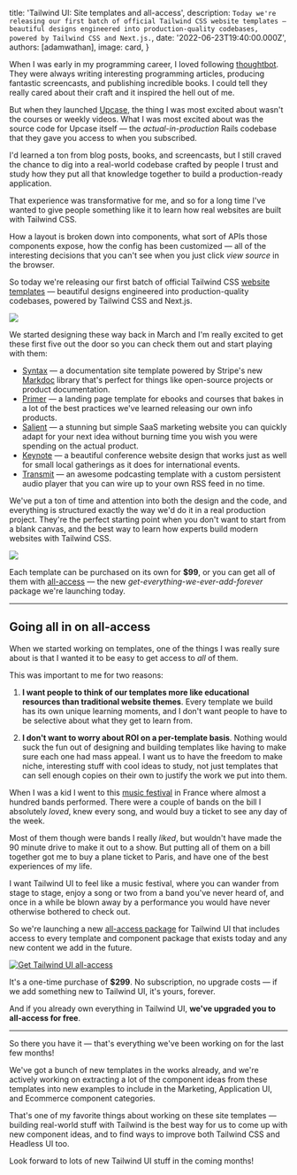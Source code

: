 
  title: 'Tailwind UI: Site templates and all-access',
  description: `Today we're releasing our first batch of official Tailwind CSS website templates — beautiful designs engineered into production-quality codebases, powered by Tailwind CSS and Next.js.`,
  date: '2022-06-23T19:40:00.000Z',
  authors: [adamwathan],
  image: card,
}

When I was early in my programming career, I loved following [thoughtbot](https://thoughtbot.com/).
They were always writing interesting programming articles, producing fantastic screencasts, and publishing incredible books.
I could tell they really cared about their craft and it inspired the hell out of me.

But when they launched [Upcase](https://thoughtbot.com/upcase), the thing I was most excited about wasn't the courses or weekly videos. What I was most excited about was the source code for Upcase itself — the _actual-in-production_ Rails codebase that they gave you access to when you subscribed.

I'd learned a ton from blog posts, books, and screencasts, but I still craved the chance to dig into a real-world codebase crafted by people I trust and study how they put all that knowledge together to build a production-ready application.

That experience was transformative for me, and so for a long time I've wanted to give people something like it to learn how real websites are built with Tailwind CSS.

How a layout is broken down into components, what sort of APIs those components expose, how the config has been customized — all of the interesting decisions that you can't see when you just click _view source_ in the browser.

So today we're releasing our first batch of official Tailwind CSS [website templates](https://tailwindui.com/templates) — beautiful designs engineered into production-quality codebases, powered by Tailwind CSS and Next.js.

[![](./templates.jpg)](https://tailwindui.com/templates)

We started designing these way back in March and I'm really excited to get these first five out the door so you can check them out and start playing with them:

- [Syntax](https://syntax.tailwindui.com/) — a documentation site template powered by Stripe's new [Markdoc](https://markdoc.io/) library that's perfect for things like open-source projects or product documentation.
- [Primer](https://primer.tailwindui.com/) — a landing page template for ebooks and courses that bakes in a lot of the best practices we've learned releasing our own info products.
- [Salient](https://salient.tailwindui.com/) — a stunning but simple SaaS marketing website you can quickly adapt for your next idea without burning time you wish you were spending on the actual product.
- [Keynote](https://keynote.tailwindui.com/) — a beautiful conference website design that works just as well for small local gatherings as it does for international events.
- [Transmit](https://transmit.tailwindui.com/) — an awesome podcasting template with a custom persistent audio player that you can wire up to your own RSS feed in no time.

We've put a ton of time and attention into both the design and the code, and everything is structured exactly the way we'd do it in a real production project. They're the perfect starting point when you don't want to start from a blank canvas, and the best way to learn how experts build modern websites with Tailwind CSS.

[![](./code-structure.jpg)](https://tailwindui.com/templates/primer)

Each template can be purchased on its own for **$99**, or you can get all of them with [all-access](https://tailwindui.com/all-access) — the new _get-everything-we-ever-add-forever_ package we're launching today.

---

## Going all in on all-access

When we started working on templates, one of the things I was really sure about is that I wanted it to be easy to get access to _all_ of them.

This was important to me for two reasons:

1. **I want people to think of our templates more like educational resources than traditional website themes**. Every template we build has its own unique learning moments, and I don't want people to have to be selective about what they get to learn from.

2. **I don't want to worry about ROI on a per-template basis**. Nothing would suck the fun out of designing and building templates like having to make sure each one had mass appeal. I want us to have the freedom to make niche, interesting stuff with cool ideas to study, not just templates that can sell enough copies on their own to justify the work we put into them.

When I was a kid I went to this [music festival](https://en.concerts-metal.com/concert_-_Hellfest_2008-3308.html) in France where almost a hundred bands performed. There were a couple of bands on the bill I absolutely _loved_, knew every song, and would buy a ticket to see any day of the week.

Most of them though were bands I really _liked_, but wouldn't have made the 90 minute drive to make it out to a show. But putting all of them on a bill together got me to buy a plane ticket to Paris, and have one of the best experiences of my life.

I want Tailwind UI to feel like a music festival, where you can wander from stage to stage, enjoy a song or two from a band you've never heard of, and once in a while be blown away by a performance you would have never otherwise bothered to check out.

So we're launching a new [all-access package](https://tailwindui.com/all-access) for Tailwind UI that includes access to every template and component package that exists today and any new content we add in the future.

[![Get Tailwind UI all-access](./all-access.jpg)](https://tailwindui.com/all-access)

It's a one-time purchase of **$299**. No subscription, no upgrade costs — if we add something new to Tailwind UI, it's yours, forever.

And if you already own everything in Tailwind UI, **we've upgraded you to all-access for free**.

---

So there you have it — that's everything we've been working on for the last few months!

We've got a bunch of new templates in the works already, and we're actively working on extracting a lot of the component ideas from these templates into new examples to include in the Marketing, Application UI, and Ecommerce component categories.

That's one of my favorite things about working on these site templates — building real-world stuff with Tailwind is the best way for us to come up with new component ideas, and to find ways to improve both Tailwind CSS and Headless UI too.

Look forward to lots of new Tailwind UI stuff in the coming months!

